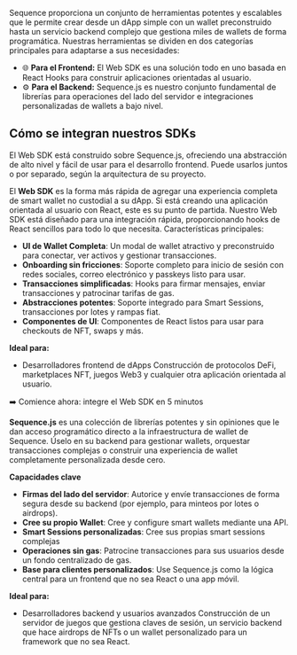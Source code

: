 Sequence proporciona un conjunto de herramientas potentes y escalables que le permite crear desde un dApp simple con un wallet preconstruido hasta un servicio backend complejo que gestiona miles de wallets de forma programática.
Nuestras herramientas se dividen en dos categorías principales para adaptarse a sus necesidades:
- 🌐 **Para el Frontend:** El Web SDK es una solución todo en uno basada en React Hooks para construir aplicaciones orientadas al usuario.
- ⚙️ **Para el Backend:** Sequence.js es nuestro conjunto fundamental de librerías para operaciones del lado del servidor e integraciones personalizadas de wallets a bajo nivel.

## Cómo se integran nuestros SDKs
El Web SDK está construido sobre Sequence.js, ofreciendo una abstracción de alto nivel y fácil de usar para el desarrollo frontend. Puede usarlos juntos o por separado, según la arquitectura de su proyecto.

El **Web SDK** es la forma más rápida de agregar una experiencia completa de smart wallet no custodial a su dApp.
Si está creando una aplicación orientada al usuario con React, este es su punto de partida. Nuestro Web SDK está diseñado para una integración rápida, proporcionando hooks de React sencillos para todo lo que necesita.
Características principales:
- **UI de Wallet Completa**: Un modal de wallet atractivo y preconstruido para conectar, ver activos y gestionar transacciones.
- **Onboarding sin fricciones**: Soporte completo para inicio de sesión con redes sociales, correo electrónico y passkeys listo para usar.
- **Transacciones simplificadas**: Hooks para firmar mensajes, enviar transacciones y patrocinar tarifas de gas.
- **Abstracciones potentes**: Soporte integrado para Smart Sessions, transacciones por lotes y rampas fiat.
- **Componentes de UI**: Componentes de React listos para usar para checkouts de NFT, swaps y más.

**Ideal para:**
- Desarrolladores frontend de dApps	Construcción de protocolos DeFi, marketplaces NFT, juegos Web3 y cualquier otra aplicación orientada al usuario.

➡️ Comience ahora: integre el Web SDK en 5 minutos

**Sequence.js** es una colección de librerías potentes y sin opiniones que le dan acceso programático directo a la infraestructura de wallet de Sequence. Úselo en su backend para gestionar wallets, orquestar transacciones complejas o construir una experiencia de wallet completamente personalizada desde cero.

**Capacidades clave**
- **Firmas del lado del servidor**: Autorice y envíe transacciones de forma segura desde su backend (por ejemplo, para minteos por lotes o airdrops).
- **Cree su propio Wallet**: Cree y configure smart wallets mediante una API.
- **Smart Sessions personalizadas**: Cree sus propias smart sessions complejas
- **Operaciones sin gas**: Patrocine transacciones para sus usuarios desde un fondo centralizado de gas.
- **Base para clientes personalizados**: Use Sequence.js como la lógica central para un frontend que no sea React o una app móvil.

**Ideal para:**
- Desarrolladores backend y usuarios avanzados	Construcción de un servidor de juegos que gestiona claves de sesión, un servicio backend que hace airdrops de NFTs o un wallet personalizado para un framework que no sea React.